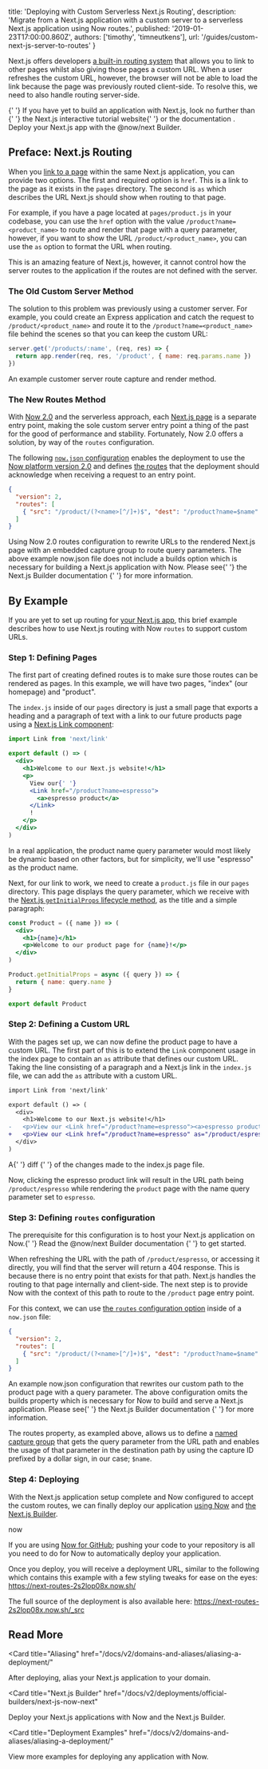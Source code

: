 
  title: 'Deploying with Custom Serverless Next.js Routing',
  description:
    'Migrate from a Next.js application with a custom server to a serverless Next.js application using Now routes.',
  published: '2019-01-23T17:00:00.860Z',
  authors: ['timothy', 'timneutkens'],
  url: '/guides/custom-next-js-server-to-routes'
}

Next.js offers developers [a built-in routing system](https://nextjs.org/docs/#routing) that allows you to link to other pages whilst also giving those pages a custom URL. When a user refreshes the custom URL, however, the browser will not be able to load the link because the page was previously routed client-side. To resolve this, we need to also handle routing server-side.

<Note>
  {' '}
  If you have yet to build an application with Next.js, look no further than<GenericLink href="https://nextjs.org/learn">
    {' '}
    the Next.js interactive tutorial website{' '}
  </GenericLink> or <GenericLink href="https://nextjs.org/docs">
    the documentation
  </GenericLink>. <GenericLink href="/docs/v2/deployments/official-builders/next-js-now-next">Deploy your Next.js app with the @now/next Builder.</GenericLink>
</Note>

## Preface: Next.js Routing

When you [link to a page](https://nextjs.org/docs/#routing) within the same Next.js application, you can provide two options. The first and required option is `href`. This is a link to the page as it exists in the `pages` directory. The second is `as` which describes the URL Next.js should show when routing to that page.

For example, if you have a page located at `pages/product.js` in your codebase, you can use the `href` option with the value `/product?name=<product_name>` to route and render that page with a query parameter, however, if you want to show the URL `/product/<product_name>`, you can use the `as` option to format the URL when routing.

This is an amazing feature of Next.js, however, it cannot control how the server routes to the application if the routes are not defined with the server.

### The Old Custom Server Method

The solution to this problem was previously using a customer server. For example, you could create an Express application and catch the request to `/product/<product_name>` and route it to the `/product?name=<product_name>` file behind the scenes so that you can keep the custom URL:

```js
server.get('/products/:name', (req, res) => {
  return app.render(req, res, '/product', { name: req.params.name })
})
```

<Caption>An example customer server route capture and render method.</Caption>

### The New Routes Method

With [Now 2.0](https://zeit.co/docs/v2/platform/upgrade-to-2-0/) and the serverless approach, each [Next.js page](https://zeit.co/docs/v2/deployments/official-builders/next-js-now-next/) is a separate entry point, making the sole custom server entry point a thing of the past for the good of performance and stability. Fortunately, Now 2.0 offers a solution, by way of the `routes` configuration.

The following [`now.json` configuration](/docs/v2/deployments/configuration) enables the deployment to use the [Now platform version 2.0](https://zeit.co/docs/v2/platform/overview/#versioning) and defines [the routes](/docs/v2/deployments/configuration#routes) that the deployment should acknowledge when receiving a request to an entry point.

```json
{
  "version": 2,
  "routes": [
    { "src": "/product/(?<name>[^/]+)$", "dest": "/product?name=$name" }
  ]
}
```

<Caption>
  Using Now 2.0 routes configuration to rewrite URLs to the rendered Next.js
  page with an embedded capture group to route query parameters.
</Caption>

<Note>
  The above example <InlineCode>now.json</InlineCode> file does not include a
  builds option which is necessary for building a Next.js application with Now.
  Please see{' '}
  <GenericLink href="/docs/v2/deployments/official-builders/next-js-now-next/#how-to-use-it">
    the Next.js Builder documentation
  </GenericLink>{' '}
  for more information.
</Note>

## By Example

If you are yet to set up routing for [your Next.js app](https://nextjs.org/docs/#setup), this brief example describes how to use Next.js routing with Now `routes` to support custom URLs.

### Step 1: Defining Pages

The first part of creating defined routes is to make sure those routes can be rendered as pages. In this example, we will have two pages, "index" (our homepage) and "product".

The `index.js` inside of our `pages` directory is just a small page that exports a heading and a paragraph of text with a link to our future products page using a [Next.js Link component](https://nextjs.org/docs/#with-link):

```jsx
import Link from 'next/link'

export default () => (
  <div>
    <h1>Welcome to our Next.js website!</h1>
    <p>
      View our{' '}
      <Link href="/product?name=espresso">
        <a>espresso product</a>
      </Link>
      !
    </p>
  </div>
)
```

<Note>
  In a real application, the product name query parameter would most likely be
  dynamic based on other factors, but for simplicity, we'll use "espresso" as
  the product name.
</Note>

Next, for our link to work, we need to create a `product.js` file in our `pages` directory. This page displays the query parameter, which we receive with the [Next.js `getInitialProps` lifecycle method](https://nextjs.org/docs/#fetching-data-and-component-lifecycle), as the title and a simple paragraph:

```jsx
const Product = ({ name }) => (
  <div>
    <h1>{name}</h1>
    <p>Welcome to our product page for {name}!</p>
  </div>
)

Product.getInitialProps = async ({ query }) => {
  return { name: query.name }
}

export default Product
```

### Step 2: Defining a Custom URL

With the pages set up, we can now define the product page to have a custom URL.
The first part of this is to extend the `Link` component usage in the index page to contain an `as` attribute that defines our custom URL. Taking the line consisting of a paragraph and a Next.js link in the `index.js` file, we can add the `as` attribute with a custom URL.

```diff
import Link from 'next/link'

export default () => (
  <div>
    <h1>Welcome to our Next.js website!</h1>
-   <p>View our <Link href="/product?name=espresso"><a>espresso product</a></Link>!</p>
+   <p>View our <Link href="/product?name=espresso" as="/product/espresso"><a>espresso product</a></Link>!</p>
  </div>
)
```

<Caption>
  A{' '}
  <GenericLink href="https://en.wikipedia.org/wiki/File_comparison">
    diff
  </GenericLink>{' '}
  of the changes made to the <InlineCode>index.js</InlineCode> page file.
</Caption>

Now, clicking the espresso product link will result in the URL path being `/product/espresso` while rendering the `product` page with the name query parameter set to `espresso`.

### Step 3: Defining `routes` configuration

<Note>
  The prerequisite for this configuration is to host your Next.js application on
  Now.{' '}
  <GenericLink href="/docs/v2/deployments/official-builders/next-js-now-next/">
    Read the @now/next Builder documentation
  </GenericLink>{' '}
  to get started.
</Note>

When refreshing the URL with the path of `/product/espresso`, or accessing it directly, you will find that the server will return a 404 response. This is because there is no entry point that exists for that path. Next.js handles the routing to that page internally and client-side. The next step is to provide Now with the context of this path to route to the `/product` page entry point.

For this context, we can use [the `routes` configuration option](/docs/v2/deployments/configuration#routes) inside of a `now.json` file:

```json
{
  "version": 2,
  "routes": [
    { "src": "/product/(?<name>[^/]+)$", "dest": "/product?name=$name" }
  ]
}
```

<Caption>
  An example <InlineCode>now.json</InlineCode> configuration that rewrites our
  custom path to the product page with a query parameter.
</Caption>

<Note>
  The above configuration omits the <InlineCode>builds</InlineCode> property
  which is necessary for Now to build and serve a Next.js application. Please
  see{' '}
  <GenericLink href="/docs/v2/deployments/official-builders/next-js-now-next/#how-to-use-it">
    the Next.js Builder documentation
  </GenericLink>{' '}
  for more information.
</Note>

The routes property, as exampled above, allows us to define a [named capture group](https://www.pcre.org/original/doc/html/pcrepattern.html#SEC16) that gets the query parameter from the URL path and enables the usage of that parameter in the destination path by using the capture ID prefixed by a dollar sign, in our case; `$name`.

### Step 4: Deploying

With the Next.js application setup complete and Now configured to accept the custom routes, we can finally deploy our application [using Now](/docs) and [the Next.js Builder](/docs/v2/deployments/official-builders/next-js-now-next/).

<TerminalInput>now</TerminalInput>

If you are using [Now for GitHub](/docs/v2/integrations/now-for-github/); pushing your code to your repository is all you need to do for Now to automatically deploy your application.

Once you deploy, you will receive a deployment URL, similar to the following which contains this example with a few styling tweaks for ease on the eyes: https://next-routes-2s2lop08x.now.sh/

The full source of the deployment is also available here: https://next-routes-2s2lop08x.now.sh/_src

## Read More

<Card
  title="Aliasing"
  href="/docs/v2/domains-and-aliases/aliasing-a-deployment/"
>
  After deploying, alias your Next.js application to your domain.
</Card>

<Card
  title="Next.js Builder"
  href="/docs/v2/deployments/official-builders/next-js-now-next"
>
  Deploy your Next.js applications with Now and the Next.js Builder.
</Card>

<Card
  title="Deployment Examples"
  href="/docs/v2/domains-and-aliases/aliasing-a-deployment/"
>
  View more examples for deploying any application with Now.
</Card>

